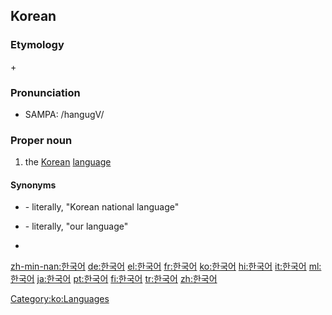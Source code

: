 ==Korean==
{{ko-sort|ㅎ}}
===Etymology===
{{ko-inline|한국|Hanguk|Korea|韓國}} + {{ko-inline|어|eo|language|語}}

===Pronunciation===
{{ko-pron|ipa=[haːngugʌ]|phon=한ː국어|rr=Hangugeo}}
*SAMPA: /hangugV/

===Proper noun===
{{ko-pos|proper noun|rv=Hangugeo|hanja=韓國語}}

# the [[Korean]] [[language]]

====Synonyms====
* {{ko-inline|한국말|Hangungmal}} - literally, "Korean national language"
* {{ko-inline|우리말|Urimal}} - literally, "our language"
* {{ko-inline|조선어|4=朝鮮語|Joseoneo}}

[[Category:ko:Languages]]

[[zh-min-nan:한국어]]
[[de:한국어]]
[[el:한국어]]
[[fr:한국어]]
[[ko:한국어]]
[[hi:한국어]]
[[it:한국어]]
[[ml:한국어]]
[[ja:한국어]]
[[pt:한국어]]
[[fi:한국어]]
[[tr:한국어]]
[[zh:한국어]]